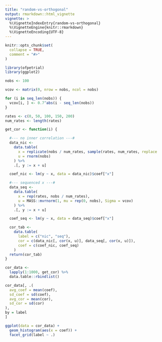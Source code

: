 ```yaml
---
title: "random-vs-orthogonal"
output: rmarkdown::html_vignette
vignette: >
  %\VignetteIndexEntry{random-vs-orthogonal}
  %\VignetteEngine{knitr::rmarkdown}
  %\VignetteEncoding{UTF-8}
---
```


```r
knitr::opts_chunk$set(
  collapse = TRUE,
  comment = "#>"
)
```

```r
library(ofpetrial)
library(ggplot2)
```

```r
nobs <- 100

vcov <- matrix(0, nrow = nobs, ncol = nobs)

for (i in seq_len(nobs)) {
  vcov[i, ] <- 0.7^abs(i - seq_len(nobs))
}

rates <- c(0, 50, 100, 150, 200)
num_rates <- length(rates)
```

```r
get_cor <- function(i) {

  #--- no inner correlation ---#
  data_nic <-
    data.table(
      x = replicate(nobs / num_rates, sample(rates, num_rates, replace = FALSE)) %>% c(),
      u = rnorm(nobs)
    ) %>%
    .[, y := x + u]

  coef_nic <- lm(y ~ x, data = data_nic)$coef["x"]

  #--- sequenced x ---#
  data_seq <-
    data.table(
      x = rep(rates, nobs / num_rates),
      u = MASS::mvrnorm(1, mu = rep(0, nobs), Sigma = vcov)
    ) %>%
    .[, y := x + u]

  coef_seq <- lm(y ~ x, data = data_seq)$coef["x"]

  cor_tab <-
    data.table(
      label = c("nic", "seq"),
      cor = c(data_nic[, cor(x, u)], data_seq[, cor(x, u)]),
      coef = c(coef_nic, coef_seq)
    )
  return(cor_tab)
}
```

```r
cor_data <-
  lapply(1:1000, get_cor) %>%
  data.table::rbindlist()

cor_data[, .(
  avg_coef = mean(coef),
  sd_coef = sd(coef),
  avg_cor = mean(cor),
  sd_cor = sd(cor)
),
by = label
]
```

```r
ggplot(data = cor_data) +
  geom_histogram(aes(x = coef)) +
  facet_grid(label ~ .)
```